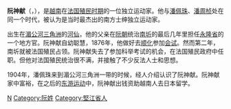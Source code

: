 {{unreferenced|time=2016-01-12T11:18:49+00:00}}
'''阮神献'''（{{lang-vi|Nguyễn Thần Hiến}}，{{bd|1857年||1914年||}}），是[[越南|越南]]在[[法属印度支那|法国殖民时期]]的一位独立运动家。他与[[潘佩珠|潘佩珠]]、[[潘周桢|潘周桢]]处在同一个时代，被认为是当时最杰出的南方士绅独立运动家。

出生在[[湄公河三角洲|湄公河三角洲]]的[[河仙|河仙]]，他的父亲在[[阮朝|阮朝]]统治[[南圻|南圻]]的最后几年里担任[[永隆省|永隆省]]的一个地方官。阮神献自幼聪慧，1876年，他做好去[[顺化|顺化]]参加[[会试|会试]]。然而第二年，南圻就被法国殖民占领。阮神献失去了参加科举考试的机会，在法国殖民政府中任职。但他对法国殖民统治很不满，并接触了不少反法人士和思想。

1904年，潘佩珠来到湄公河三角洲一带的时候，经人介绍认识了阮神献。阮神献家中富裕，在之后的[[东游运动|东游运动]]中，阮神献出钱资助越南人去日本留学。

{{越南獨立運動}}

[[Category:越南革命家|N]]
[[Category:阮姓|Category:阮姓]]
[[Category:堅江省人|Category:堅江省人]]